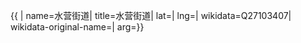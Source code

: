 {{ {{{1|PRC admin/showdata}}}|
name=水营街道|
title=水营街道|
lat=|
lng=|
wikidata=Q27103407|
wikidata-original-name=|
arg={{{arg|}}}}}